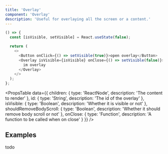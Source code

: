 ```yaml
---
title: 'Overlay'
component: 'Overlay'
description: 'Useful for overlaying all the screen or a content.'
---
```


```js removeFragment
() => {
  const [isVisible, setVisible] = React.useState(false);

  return (
    <>
      <Button onClick={() => setVisible(true)}>open overlay</Button>
      <Overlay isVisible={isVisible} onClose={() => setVisible(false)}>
        im overlay
      </Overlay>
    </>
  );
};
```

<PropsTable
  data={{
    children: {
      type: 'ReactNode',
      description: 'The content to render'
    },
    id: {
      type: 'String',
      description: 'The id of the overlay'
    },
    isVisible: {
      type: 'Boolean',
      description: 'Whether it is visible or not'
    },
    shouldRemoveBodyScroll: {
      type: 'Boolean',
      description: 'Whether it should remove body scroll or not'
    },
    onClose: {
      type: 'Function',
      description: 'A function to be called when on close'
    }
  }}
/>

## Examples

todo
